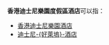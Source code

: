 '''香港迪士尼樂園度假區酒店'''可以指：

* [[香港迪士尼樂園酒店|香港迪士尼樂園酒店]]
* [[迪士尼好萊塢酒店|迪士尼-{好萊塢}-酒店]]
{{消歧义|Cat=八字以上建築物消歧义}}